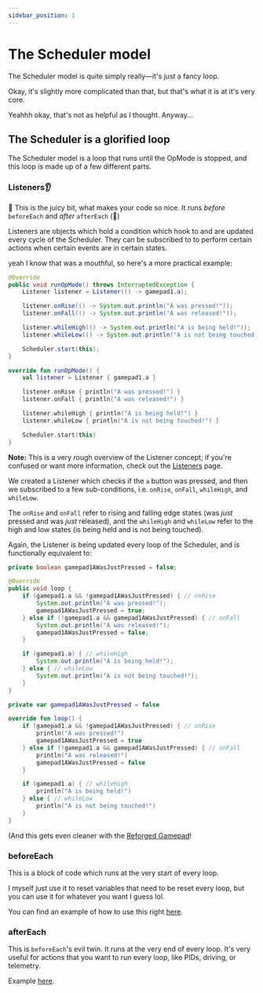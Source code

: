 ```yaml
---
sidebar_position: 1
---
```



# The Scheduler model

The Scheduler model is quite simply really—it's just a fancy loop.

<EmptyLoopDiagram/>

Okay, it's slightly more complicated than that, but that's what it is at it's very core.

<OrderedLoopDiagram/>

Yeahhh okay, that's not as helpful as I thought. Anyway...

## The Scheduler is a glorified loop

The Scheduler model is a loop that runs until the OpMode is stopped, and this loop is made up of a few different parts.

### Listeners👂

👀 This is the juicy bit, what makes your code so nice. It runs *before* `beforeEach` and *after* `afterEach` (🤯)

Listeners are objects which hold a condition which hook to and are updated every cycle of the Scheduler. They can be
subscribed to to perform certain actions when certain events are in certain states.

yeah I know that was a mouthful, so here's a more practical example:

<Tabs groupId="programming-language">
<TabItem value="java" label="Java">

  ```java
  @Override
  public void runOpMode() throws InterruptedException {
      Listener listener = Listener(() -> gamepad1.a);

      listener.onRise(() -> System.out.println("A was pressed!"));
      listener.onFall(() -> System.out.println("A was released!"));

      listener.whileHigh(() -> System.out.println("A is being held!"));
      listener.whileLow(() -> System.out.println("A is not being touched!"));

      Scheduler.start(this);
  }
  ```

</TabItem>
<TabItem value="kt" label="Kotlin">

  ```kotlin
  override fun runOpMode() {
      val listener = Listener { gamepad1.a }

      listener.onRise { println("A was pressed!") }
      listener.onFall { println("A was released!") }

      listener.whileHigh { println("A is being held!") }
      listener.whileLow { println("A is not being touched!") }

      Scheduler.start(this)
  }
  ```

</TabItem>
</Tabs>

**Note:** This is a very rough overview of the Listener concept; if you're confused or want more information, check out
the [Listeners](./listeners) page.

We created a Listener which checks if the `a` button was pressed, and then we subscribed to a few sub-conditions, i.e.
`onRise`, `onFall`, `whileHigh`, and `whileLow`.

The `onRise` and `onFall` refer to rising and falling edge states (was *just* pressed and was *just* released), and the
`whileHigh` and `whileLow` refer to the high and low states (is being held and is not being touched).

Again, the Listener is being updated every loop of the Scheduler, and is functionally equivalent to:

<Tabs groupId="programming-language">
<TabItem value="java" label="Java">

  ```java title="(Using normal OpMode)"
  private boolean gamepad1AWasJustPressed = false;

  @Override
  public void loop {
      if (gamepad1.a && !gamepad1AWasJustPressed) { // onRise
          System.out.println("A was pressed!");
          gamepad1AWasJustPressed = true;
      } else if (!gamepad1.a && gamepad1AWasJustPressed) { // onFall
          System.out.println("A was released!");
          gamepad1AWasJustPressed = false;
      }

      if (gamepad1.a) { // whileHigh
          System.out.println("A is being held!");
      } else { // whileLow
          System.out.println("A is not being touched!");
      }
  }
  ```

</TabItem>
<TabItem value="kt" label="Kotlin">

  ```kotlin title="(Using normal OpMode)"
  private var gamepad1AWasJustPressed = false

  override fun loop() {
      if (gamepad1.a && !gamepad1AWasJustPressed) { // onRise
          println("A was pressed!")
          gamepad1AWasJustPressed = true
      } else if (!gamepad1.a && gamepad1AWasJustPressed) { // onFall
          println("A was released!")
          gamepad1AWasJustPressed = false
      }

      if (gamepad1.a) { // whileHigh
          println("A is being held!")
      } else { // whileLow
          println("A is not being touched!")
      }
  }
  ```

</TabItem>
</Tabs>

(And this gets even cleaner with the [Reforged Gamepad](./reforged-gamepad)!

### beforeEach

This is a block of code which runs at the very start of every loop.

I myself just use it to reset variables that need to be reset every loop, but you can use it for whatever you want I
guess lol.

You can find an example of how to use this right [here](./scheduler#schedulerbeforeeach).

### afterEach

This is `beforeEach`'s evil twin. It runs at the very end of every loop. It's very useful for actions that you
want to run every loop, like PIDs, driving, or telemetry.

Example [here](./scheduler#schedulerlaunch-).

<CuteSun/>
